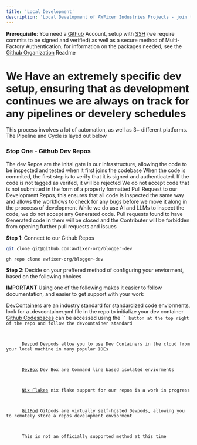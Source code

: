 ```yaml
---
title: 'Local Development'
description: 'Local Development of AWFixer Industries Projects - join the [Discord](https://discord.gg/awfixer) to Discuss'
---
```


<Info>

**Prerequisite**: You need a [Github](https://github.com) Account, setup with [SSH](https://docs.github.com/en/authentication/connecting-to-github-with-ssh) (we require commits to be signed and verified) as well as a secure method of Multi-Factory Authentication, for information on the packages needed, see the [Github Organization](https://github.com/awfixer-org) Readme

</Info>

<h1>
    We Have an extremely specific dev setup, ensuring that as development continues we are always on track for any pipelines or develery schedules
</h1>

<p>
This process involves a lot of automation, as well as 3+ different platforms. The Pipeline and Cycle is layed out below
</p>

<h3>
    Stop One - Github Dev Repos
</h3>

<AccordionGroup>
 <Accordion title="Github Dev Repos Purpose">
    The dev Repos are the inital gate in our infrastructure, allowing the code to be inspected and tested when it first joins the codebase
</Accordion>
<Accordion title="Code Signing">
    When the code is commited, the first step is to verify that it is signed and authenticated. If the code is not tagged as verifed, it will be rejected
</Accordion>
<Accordion title="Pull Requests only please">
    We do not accept code that is not submitted in the form of a properly formatted Pull Request to our Development Repos, this ensures that all code is inspected the same way
    and allows the workflows to check for any bugs before we move it along in the proccess of development
</Accordion>
<Accordion title="No AI/LLM Generated Code Please">
    While we do use AI and LLMs to inspect the code, we do not accept any Generated code. Pull requests found to have Generated code in them will be closed and the Contributer will be
    forbidden from opening further pull requests and issues
</Accordion>
</AccordionGroup>


**Step 1**: Connect to our Github Repos

<CodeGroup>

  ```bash ssh
  git clone git@github.com:awfixer-org/blogger-dev
  ```

  ```bash Github Cli - [ DEPRICATED Jan 2025 ]
  gh repo clone awfixer-org/blogger-dev
  ```

</CodeGroup>

**Step 2**: Decide on your preffered method of configuring your enviorment, based on the following choices

<Info>

**IMPORTANT** Using one of the following makes it easier to follow documentation, and easier to get support with your work

</Info>

<AccordionGroup>
  <Accordion title="DevContaienr">
      <a href="https://devcontainers.github.io/">DevContainers</a> are an industry standard for standardized code enviorments, look for a .devcontainer.yml file
      in the repo to initialize your dev container
  </Accordion>

  <Accordion title="Github Codespaces">
      <a href="https://github.com/features/codespaces">Github Codespaces</a> can be accessed using the `<code>` button at the top right of the repo and follow the devcontainer standard
  </Accordion>

  <Accordion title="Devpod">
      <a href="https://devpod.sh">Devpod</a> Devpods allow you to use Dev Containers in the cloud from your local machine in many popular IDEs
  </Accordion>

  <Accordion title="DevBox">
      <a href="https://www.jetify.com/devbox">DevBox</a> Dev Box are Command line based isolated enviorments
  </Accordion>

  <Accordion title="Nix Flake">
      <a href="https://nix.dev/concepts/flakes">Nix Flakes</a> nix flake support for our repos is a work in progress
  </Accordion>

  <Accordion title="GitPod">
      <a href="https://gitpod.io">GitPod</a> Gitpods are virtually self-hosted Devpods, allowing you to remotely store a repos development enviorment
  </Accordion>

  <Accordion title="Docker/Podman">
      This is not an officially supported method at this time
  </Accordion>
</AccordionGroup>
